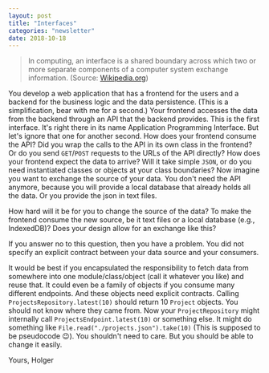 ```yaml
---
layout: post
title: "Interfaces"
categories: "newsletter"
date: 2018-10-18
---
```


> In computing, an interface is a shared boundary across which two or more separate components of a computer system exchange information.
(Source: [Wikipedia.org](https://en.wikipedia.org/wiki/Interface_(computing)))

You develop a web application that has a frontend for the users and a backend for the business logic and the data persistence. (This is a simplification, bear with me for a second.)
Your frontend accesses the data from the backend through an API that the backend provides. This is the first interface. It's right there in its name Application Programming Interface. But let's ignore that one for another second.
How does your frontend consume the API? Did you wrap the calls to the API in its own class in the frontend? <!--more-->Or do you send `GET`/`POST` requests to the URLs of the API directly? How does your frontend expect the data to arrive? Will it take simple `JSON`, or do you need instantiated classes or objects at your class boundaries?
Now imagine you want to exchange the source of your data. You don't need the API anymore, because you will provide a local database that already holds all the data. Or you provide the json in text files.

How hard will it be for you to change the source of the data? To make the frontend consume the new source, be it text files or a local database (e.g., IndexedDB)? Does your design allow for an exchange like this?

If you answer no to this question, then you have a problem. You did not specify an explicit contract between your data source and your consumers.

It would be best if you encapsulated the responsibility to fetch data from somewhere into one module/class/object (call it whatever you like) and reuse that. It could even be a family of objects if you consume many different endpoints. And these objects need explicit contracts.
Calling `ProjectsRepository.latest(10)` should return 10 `Project` objects. You should not know where they came from. Now your `ProjectRepository` might internally call `ProjectsEndpoint.latest(10)` or something else. It might do something like `File.read("./projects.json").take(10)` (This is supposed to be pseudocode 😉). You shouldn't need to care. But you should be able to change it easily.

Yours,
Holger